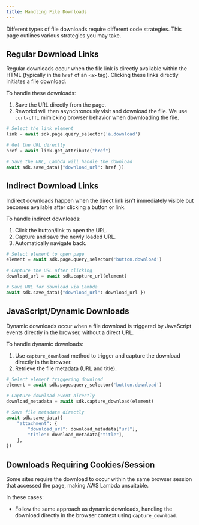 ```yaml
---
title: Handling File Downloads
---
```

Different types of file downloads require different code strategies. This page outlines various strategies you may take.

## Regular Download Links
Regular downloads occur when the file link is directly available within the HTML (typically in the `href` of an `<a>` tag). Clicking these links directly initiates a file download.

To handle these downloads:

1. Save the URL directly from the page.
2. Reworkd will then asynchronously visit and download the file. We use `curl-cffi` mimicking browser behavior when downloading the file.

```python
# Select the link element
link = await sdk.page.query_selector('a.download')

# Get the URL directly
href = await link.get_attribute("href")

# Save the URL, Lambda will handle the download
await sdk.save_data({"download_url": href })
```

## Indirect Download Links

Indirect downloads happen when the direct link isn't immediately visible but becomes available after clicking a button or link.

To handle indirect downloads:

1. Click the button/link to open the URL.
2. Capture and save the newly loaded URL.
3. Automatically navigate back.

```python
# Select element to open page
element = await sdk.page.query_selector('button.download')

# Capture the URL after clicking
download_url = await sdk.capture_url(element)

# Save URL for download via Lambda
await sdk.save_data({"download_url": download_url })
```

## JavaScript/Dynamic Downloads

Dynamic downloads occur when a file download is triggered by JavaScript events directly in the browser, without a direct URL.

To handle dynamic downloads:

1. Use `capture_download` method to trigger and capture the download directly in the browser.
2. Retrieve the file metadata (URL and title).

```python
# Select element triggering download
element = await sdk.page.query_selector('button.download')

# Capture download event directly
download_metadata = await sdk.capture_download(element)

# Save file metadata directly
await sdk.save_data({
    "attachment": {
        "download_url": download_metadata["url"],
        "title": download_metadata["title"],
    },
})
```

## Downloads Requiring Cookies/Session

Some sites require the download to occur within the same browser session that accessed the page, making AWS Lambda unsuitable.

In these cases:

- Follow the same approach as dynamic downloads, handling the download directly in the browser context using `capture_download`.

